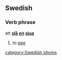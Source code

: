 ==Swedish==
===Verb phrase===
att '''[[slå]] [[en]] [[sjua]]'''

#to [[pee]]

[[category:Swedish idioms]]